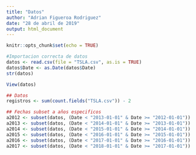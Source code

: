 ```yaml
---
title: "Datos"
author: "Adrian Figueroa Rodriguez"
date: "28 de abril de 2019"
output: html_document
---
```


```r
knitr::opts_chunk$set(echo = TRUE)
```

```r
#Importacion correcta de datos
datos <- read.csv(file = "TSLA.csv", as.is = TRUE)
datos$Date <- as.Date(datos$Date)
str(datos)

View(datos)

## Datos
registros <- sum(count.fields("TSLA.csv")) - 2

## Fechas subset a años especificos
a2012 <- subset(datos, (Date < "2013-01-01" & Date >= "2012-01-01"))
a2013 <- subset(datos, (Date < "2014-01-01" & Date >= "2013-01-01"))
a2014 <- subset(datos, (Date < "2015-01-01" & Date >= "2014-01-01"))
a2015 <- subset(datos, (Date < "2016-01-01" & Date >= "2015-01-01"))
a2016 <- subset(datos, (Date < "2017-01-01" & Date >= "2016-01-01"))
a2017 <- subset(datos, (Date < "2018-01-01" & Date >= "2017-01-01"))

```

